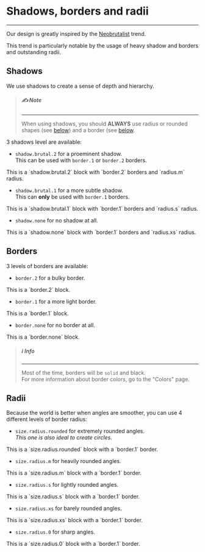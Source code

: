 
<Meta title="Atoms/Shadows, borders and radii" />

# Shadows, borders and radii

---

Our design is greatly inspired by the
[Neobrutalist](https://bootcamp.uxdesign.cc/the-neubrutalism-or-neo-brutalism-ui-design-trend-641714825fed)
trend.

This trend is particularly notable by the usage of heavy shadow and borders
and outstanding radii.

## Shadows

We use shadows to create a sense of depth and hierarchy.

> ##### ✍️ Note
>
> ---
>
> When using shadows, you should **ALWAYS** use radius or rounded shapes (see
> [below](#radius)) and a border (see [below](#borders).

3 shadows level are available:

- `shadow.brutal.2` for a proeminent shadow.  
  This can be used with `border.1` or `border.2` borders.

<div className="example-block radius-m border-2 shadow-brutal-2">
  This is a `shadow.brutal.2` block with `border.2` borders and `radius.m`
  radius.
</div>

- `shadow.brutal.1` for a more subtle shadow.  
  This can **only** be used with `border.1` borders.

<div className="example-block demo-border-1 radius-s shadow-brutal-1">
  This is a `shadow.brutal.1` block with `border.1` borders and `radius.s`
  radius.
</div>

- `shadow.none` for no shadow at all.

<div className="example-block demo-border-1 radius-xs">
  This is a `shadow.none` block with `border.1` borders and `radius.xs` radius.
</div>

## Borders

3 levels of borders are available:

- `border.2` for a bulky border.

<div className="example-block border-2">This is a `border.2` block.</div>

- `border.1` for a more light border.

<div className="example-block demo-border-1">This is a `border.1` block.</div>

- `border.none` for no border at all.

<div className="example-block">This is a `border.none` block.</div>

> ##### ℹ️ Info
>
> ---
>
> Most of the time, borders will be `solid` and black.  
> For more information about border colors, go to the "Colors" page.

## Radii

Because the world is better when angles are smoother, you can use 4 different
levels of border radius:

- `size.radius.rounded` for extremely rounded angles.  
  _This one is also ideal to create circles._

<div className="example-block demo-border-1 radius-rounded">
  This is a `size.radius.rounded` block with a `border.1` border.
</div>

- `size.radius.m` for heavily rounded angles.

<div className="example-block demo-border-1 radius-m">
  This is a `size.radius.m` block with a `border.1` border.
</div>

- `size.radius.s` for lightly rounded angles.

<div className="example-block demo-border-1 radius-s">
  This is a `size.radius.s` block with a `border.1` border.
</div>

- `size.radius.xs` for barely rounded angles.

<div className="example-block demo-border-1 radius-xs">
  This is a `size.radius.xs` block with a `border.1` border.
</div>

- `size.radius.0` for sharp angles.

<div className="example-block demo-border-1 radius-0">
  This is a `size.radius.0` block with a `border.1` border.
</div>
